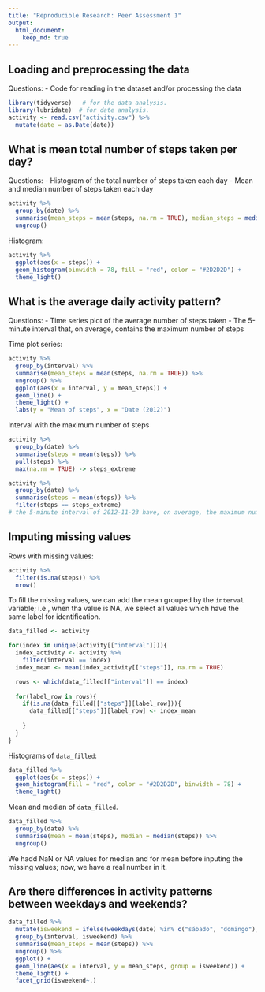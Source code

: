 ```yaml
---
title: "Reproducible Research: Peer Assessment 1"
output: 
  html_document:
    keep_md: true
---
```



## Loading and preprocessing the data
Questions: 
  - Code for reading in the dataset and/or processing the data
  
```r
library(tidyverse)   # for the data analysis.
library(lubridate)  # for date analysis.
activity <- read.csv("activity.csv") %>%
  mutate(date = as.Date(date))
```


## What is mean total number of steps taken per day?
Questions:
 - Histogram of the total number of steps taken each day
 - Mean and median number of steps taken each day
 
```r
activity %>%
  group_by(date) %>%
  summarise(mean_steps = mean(steps, na.rm = TRUE), median_steps = median(steps)) %>%
  ungroup()
```

Histogram:

```r
activity %>%
  ggplot(aes(x = steps)) + 
  geom_histogram(binwidth = 78, fill = "red", color = "#2D2D2D") + 
  theme_light()
```


## What is the average daily activity pattern?

Questions: 
  - Time series plot of the average number of steps taken
  - The 5-minute interval that, on average, contains the maximum number of steps

Time plot series:


```r
activity %>% 
  group_by(interval) %>%
  summarise(mean_steps = mean(steps, na.rm = TRUE)) %>%
  ungroup() %>%
  ggplot(aes(x = interval, y = mean_steps)) + 
  geom_line() + 
  theme_light() + 
  labs(y = "Mean of steps", x = "Date (2012)")

```
Interval with the maximum number of steps

```r
activity %>% 
  group_by(date) %>%
  summarise(steps = mean(steps)) %>%
  pull(steps) %>%
  max(na.rm = TRUE) -> steps_extreme

activity %>%
  group_by(date) %>%
  summarise(steps = mean(steps)) %>%
  filter(steps == steps_extreme)
# the 5-minute interval of 2012-11-23 have, on average, the maximum number of steps.
```

## Imputing missing values

Rows with missing values:


```r
activity %>%
  filter(is.na(steps)) %>%
  nrow()
```

To fill the missing values, we can add the mean grouped by the `interval` variable; i.e., when tha value is NA, we select all values which have the same label for identification.

```r
data_filled <- activity

for(index in unique(activity[["interval"]])){
  index_activity <- activity %>% 
    filter(interval == index)
  index_mean <- mean(index_activity[["steps"]], na.rm = TRUE)

  rows <- which(data_filled[["interval"]] == index)
  
  for(label_row in rows){
    if(is.na(data_filled[["steps"]][label_row])){
      data_filled[["steps"]][label_row] <- index_mean
      
    }
  }
}
```

Histograms of `data_filled`:
```r
data_filled %>%
  ggplot(aes(x = steps)) + 
  geom_histogram(fill = "red", color = "#2D2D2D", binwidth = 78) + 
  theme_light()
```

Mean and median of `data_filled`.

```r
data_filled %>%
  group_by(date) %>%
  summarise(mean = mean(steps), median = median(steps)) %>%
  ungroup()
```

We hadd NaN or NA values for median and for mean before inputing the missing values; now, we have a real number in it. 

## Are there differences in activity patterns between weekdays and weekends?


```r
data_filled %>%
  mutate(isweekend = ifelse(weekdays(date) %in% c("sábado", "domingo"), "Weekend", "Weekday")) %>% 
  group_by(interval, isweekend) %>% 
  summarise(mean_steps = mean(steps)) %>%
  ungroup() %>%
  ggplot() + 
  geom_line(aes(x = interval, y = mean_steps, group = isweekend)) + 
  theme_light() + 
  facet_grid(isweekend~.)
```
